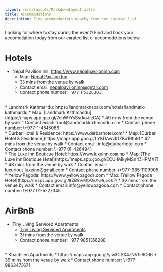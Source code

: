 ```yaml
---
layout: /src/layouts/MarkdownLayout.astro
title: Accommodations
description: Find accomodations nearby from our curated list
---
```


Looking for where to stay during the event? Find and book your accomodation today from our curated list of accomodations below!

# Hotels

* Nepal Pavilion Inn: https://www.nepalpavilioninn.com
  * Map: [Nepal Pavilion Inn](https://maps.app.goo.gl/3miGnytuVDz16eHh8)
  * 38 mins from the venue by walk
  * Contact email: nepalpavilioninn@gmail.com
  * Contact phone number: \+977 1 5320383
<br/>
* Landmark Kathmandu: https://landmarknepal.com/hotels/landmark-kathmandu
  * Map: [Landmark Kathmandu](https://maps.app.goo.gl/7ohW7YsSsrkoJrzCA)
  * 49 mins from the venue by walk
  * Contact email: front@landmarkkathmandu.com
  * Contact phone number: \+977-1-4545086
<br/>
* Durbar Hotel & Residence: https://www.durbarhotel.com/
  * Map: [Durbar Hotel & Residence](https://maps.app.goo.gl/LYKDAwvD1ZKx1Rth9)
  * 42 mins from the venue by walk
  * Contact email: info@durbarhotel.com
  * Contact phone number: \+977 01-4264941
<br/>
* The Luxe Inn Boutique Hotel: https://www.luxeinn.com.np
  * Map: [The Luxe Inn Boutique Hotel](https://maps.app.goo.gl/ECUHMkyMSn4ZHPMX7)
  * 48 mins from the venue by walk
  * Contact email: luxurious.luxeinn@gmail.com
  * Contact phone number: \+977-985-1109905
<br/>
* Yellow Pagoda: https://www.yellowpagoda.com
  * Map: [Yellow Pagoda Hotel](https://maps.app.goo.gl/BZB8wMbGnXw8jcob7)
  * 36 mins from the venue by walk
  * Contact email: info@yellowpagoda.com
  * Contact phone number: \+977 01-5327345

# AirBnB
* Tiny Living Serviced Apartments
  * [Tiny Living Serviced Apartments](https://maps.app.goo.gl/qDCP9LX3g1eP1nMm8)
  * 31 mins from the venue by walk
  * Contact phone number: \+977 9851356288
<br/>
* Khachhen Apartments
  * https://maps.app.goo.gl/yiw9CSX4zNVfn8C66 
  * 39 mins from the venue by walk
  * Contact phone number: \+977 9863473671
